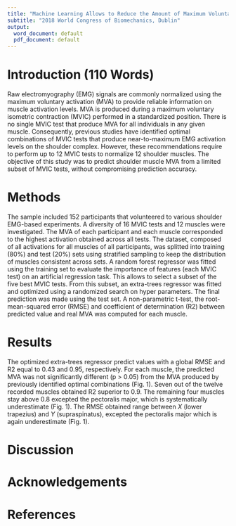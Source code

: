 ```yaml
---
title: "Machine Learning Allows to Reduce the Amount of Maximum Voluntary Isometric Contractions Tests of the Shoulder Muscles from Sixteen to Three"
subtitle: "2018 World Congress of Biomechanics, Dublin"
output:
  word_document: default
  pdf_document: default
---
```


# Introduction (110 Words)
Raw electromyography (EMG) signals are commonly normalized using the maximum voluntary activation (MVA) to provide reliable information on muscle activation levels.
MVA is produced during a maximum voluntary isometric contraction (MVIC) performed in a standardized position.
There is no single MVIC test that produce MVA for all individuals in any given muscle.
Consequently, previous studies have identified optimal combinations of MVIC tests that produce near-to-maximum EMG activation levels on the shoulder complex.
However, these recommendations require to perform up to 12 MVIC tests to normalize 12 shoulder muscles.
The objective of this study was to predict shoulder muscle MVA from a limited subset of MVIC tests, without compromising prediction accuracy.

# Methods
The sample included 152 participants that volunteered to various shoulder EMG-based experiments. A diversity of 16 MVIC tests and 12 muscles were investigated.
The MVA of each participant and each muscle corresponded to the highest activation obtained across all tests.
The dataset, composed of all activations for all muscles of all participants, was splitted into training (80%) and test (20%) sets using stratified sampling to keep the distribution of muscles consistent across sets.
A random forest regressor was fitted using the training set to evaluate the importance of features (each MVIC test) on an artificial regression task.
This allows to select a subset of the five best MVIC tests.
From this subset, an extra-trees regressor was fitted and optimized using a randomized search on hyper parameters.
The final prediction was made using the test set. A non-parametric t-test, the root-mean-squared error (RMSE) and coefficient of determination (R2) between predicted value and real MVA was computed for each muscle.

# Results
The optimized extra-trees regressor predict values with a global RMSE and R2 equal to 0.43 and 0.95, respectively.
For each muscle, the predicted MVA was not significantly different (p > 0.05) from the MVA produced by previously identified optimal combinations (Fig. 1).
Seven out of the twelve recorded muscles obtained R2 superior to 0.9.
The remaining four muscles stay above 0.8 excepted the pectoralis major, which is systematically underestimate (Fig. 1).
The RMSE obtained range between *X* (lower trapezius) and *Y* (supraspinatus), excepted the pectoralis major which is again underestimate (Fig. 1).

# Discussion

# Acknowledgements

# References
